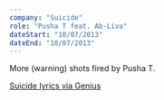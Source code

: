 ```yaml
---
company: "Suicide"
role: "Pusha T feat. Ab-Liva"
dateStart: "10/07/2013"
dateEnd: "10/07/2013"
---
```



More (warning) shots fired by Pusha T.

<YouTube id="https://www.youtube.com/watch?v=P-9nMimalyU" />

[Suicide lyrics via Genius](https://genius.com/Pusha-t-suicide-lyrics)